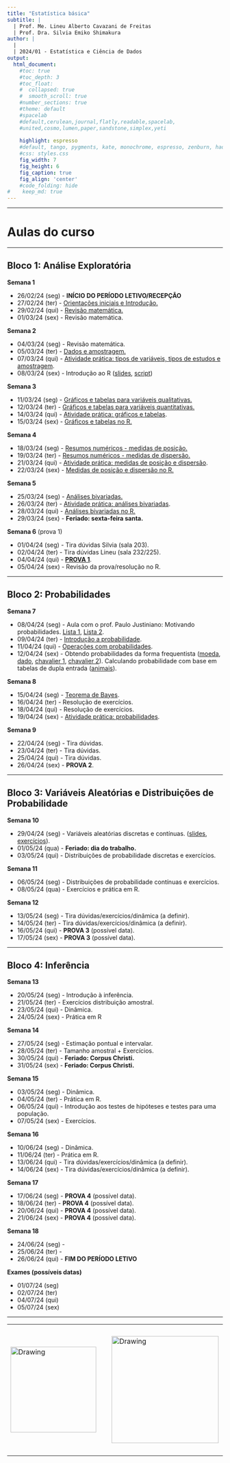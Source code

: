 ```yaml
---
title: "Estatística básica"
subtitle: |
  | Prof. Me. Lineu Alberto Cavazani de Freitas
  | Prof. Dra. Silvia Emiko Shimakura
author: |
  |
  | 2024/01 - Estatística e Ciência de Dados
output:
  html_document:                    
    #toc: true                       
    #toc_depth: 3                    
    #toc_float:                      
    #  collapsed: true
    #  smooth_scroll: true
    #number_sections: true           
    #theme: default
    #spacelab
    #default,cerulean,journal,flatly,readable,spacelab,
    #united,cosmo,lumen,paper,sandstone,simplex,yeti
    
    highlight: espresso
    #default, tango, pygments, kate, monochrome, espresso, zenburn, haddock, and textmate
    #css: styles.css                
    fig_width: 7                    
    fig_height: 6                   
    fig_caption: true               
    fig_align: 'center'
    #code_folding: hide              
#    keep_md: true
---
```


---

# Aulas do curso

---

## Bloco 1: Análise Exploratória

**Semana 1**

 - 26/02/24 (seg) - **INÍCIO DO PERÍODO LETIVO/RECEPÇÃO**
 - 27/02/24 (ter) - [Orientações iniciais e Introdução.](slides/100-introducao.pdf)
 - 29/02/24 (qui) - [Revisão matemática.](slides/000-revisao-matematica.pdf)
 - 01/03/24 (sex) - Revisão matemática.
 
**Semana 2**

 - 04/03/24 (seg) - Revisão matemática.
 - 05/03/24 (ter) - [Dados e amostragem.](slides/101-dados-e-amostragem.pdf)
 - 07/03/24 (qui) - [Atividade prática: tipos de variáveis, tipos de estudos e amostragem](praticas-aula/100-variaveis-estudos-amostragem-solucao.pdf).
 - 08/03/24 (sex) - Introdução ao R ([slides](slides/000-introducao-ao-r.pdf), [script](praticas-R/000-ambientacao-ao-R.R))
    
**Semana 3**

 - 11/03/24 (seg) - [Gráficos e tabelas para variáveis qualitativas.](slides/102-exploratoria-quali-uni-tabelas-graficos.pdf)
 - 12/03/24 (ter) - [Gráficos e tabelas para variáveis quantitativas.](slides/103-exploratoria-quant-uni-tabelas-graficos.pdf)
 - 14/03/24 (qui) - [Atividade prática: gráficos e tabelas](praticas-aula/101-tabelas-graficos-quali-quant-solucao.pdf).
 - 15/03/24 (sex) - [Gráficos e tabelas no R.](praticas-R/100-graficos-tabelas-uni.R)
    
**Semana 4**

 - 18/03/24 (seg) - [Resumos numéricos - medidas de posição.](slides/104-exploratoria-medidas-posicao.pdf)
 - 19/03/24 (ter) - [Resumos numéricos - medidas de dispersão.](slides/105-exploratoria-medidas-dispersao.pdf)
 - 21/03/24 (qui) - [Atividade prática: medidas de posição e dispersão](praticas-aula/102-medidas-posicao-dispersao-solucao.pdf).
 - 22/03/24 (sex) - [Medidas de posição e dispersão no R.](praticas-R/101-medidas-uni.R)
    
**Semana 5**

 - 25/03/24 (seg) - [Análises bivariadas.](slides/106-exploratoria-bivariada.pdf)
 - 26/03/24 (ter) - [Atividade prática: análises bivariadas](praticas-aula/103-analises-bivariadas-solucao.pdf).
 - 28/03/24 (qui) - [Análises bivariadas no R.](praticas-R/102-analises-bivariadas.R)
 - 29/03/24 (sex) - **Feriado: sexta-feira santa.**
    
**Semana 6** (prova 1)

 - 01/04/24 (seg) - Tira dúvidas Silvia (sala 203).
 - 02/04/24 (ter) - Tira dúvidas Lineu (sala 232/225).
 - 04/04/24 (qui) - [**PROVA 1**](provas/prova1-ce301.pdf).
 - 05/04/24 (sex) - Revisão da prova/resolução no R.

---

## Bloco 2: Probabilidades

**Semana 7**

 - 08/04/24 (seg) - Aula com o prof. Paulo Justiniano: Motivando probabilidades. [Lista 1](pj-preprob.pdf), [Lista 2](pj-pospro.pdf).
 - 09/04/24 (ter) - [Introdução a probabilidade](slides/200-intro-prob.pdf).
 - 11/04/24 (qui) - [Operações com probabilidades](slides/201-operacoes-com-probabilidades.pdf).
 - 12/04/24 (sex) - Obtendo probabilidades da forma frequentista ([moeda](praticas-R/201-moeda.R), [dado](praticas-R/202-dado.R), [chavalier 1](praticas-R/203-chavalier1.R), [chavalier 2](praticas-R/204-chavalier2.R)). Calculando probabilidade com base em tabelas de dupla entrada ([animais](praticas-R/205-prob-animais.R)).
    
**Semana 8**

 - 15/04/24 (seg) - [Teorema de Bayes](slides/202-teorema-de-bayes.pdf).
 - 16/04/24 (ter) - Resolução de exercícios.
 - 18/04/24 (qui) - Resolução de exercícios.
 - 19/04/24 (sex) - [Atividade prática: probabilidades](praticas-aula/200-probabilidade-solucao.pdf).
    
**Semana 9**

 - 22/04/24 (seg) - Tira dúvidas.
 - 23/04/24 (ter) - Tira dúvidas.
 - 25/04/24 (qui) - Tira dúvidas.
 - 26/04/24 (sex) - **PROVA 2**.

---

## Bloco 3: Variáveis Aleatórias e Distribuições de Probabilidade

**Semana 10**

 - 29/04/24 (seg) - Variáveis aleatórias discretas e contínuas. ([slides](slides/300-variaveis-aleatorias.pdf), [exercícios](praticas-aula/300-variaveis-aleatorias-enunciado.pdf)).
 - 01/05/24 (qua) - **Feriado: dia do trabalho.**
 - 03/05/24 (qui) - Distribuições de probabilidade discretas e exercícios.
 
**Semana 11**

 - 06/05/24 (seg) - Distribuições de probabilidade contínuas e exercícios.
 - 08/05/24 (qua) - Exercícios e prática em R.
    
**Semana 12**

 - 13/05/24 (seg) - Tira dúvidas/exercícios/dinâmica (a definir).
 - 14/05/24 (ter) - Tira dúvidas/exercícios/dinâmica (a definir).
 - 16/05/24 (qui) - **PROVA 3** (possível data).
 - 17/05/24 (sex) - **PROVA 3** (possível data).

---

## Bloco 4: Inferência

**Semana 13**

 - 20/05/24 (seg) - Introdução à inferência.
 - 21/05/24 (ter) - Exercícios distribuição amostral.
 - 23/05/24 (qui) - Dinâmica.
 - 24/05/24 (sex) - Prática em R
    
**Semana 14**

 - 27/05/24 (seg) - Estimação pontual e intervalar.
 - 28/05/24 (ter) - Tamanho amostral + Exercícios.
 - 30/05/24 (qui) - **Feriado: Corpus Christi.**
 - 31/05/24 (sex) - **Feriado: Corpus Christi.**
    
**Semana 15**

 - 03/05/24 (seg) - Dinâmica.
 - 04/05/24 (ter) - Prática em R.
 - 06/05/24 (qui) - Introdução aos testes de hipóteses e testes para uma população.
 - 07/05/24 (sex) - Exercícios.
    
**Semana 16**

 - 10/06/24 (seg) - Dinâmica. 
 - 11/06/24 (ter) - Prática em R.
 - 13/06/24 (qui) - Tira dúvidas/exercícios/dinâmica (a definir).
 - 14/06/24 (sex) - Tira dúvidas/exercícios/dinâmica (a definir).
    
**Semana 17**

 - 17/06/24 (seg) - **PROVA 4** (possível data).
 - 18/06/24 (ter) - **PROVA 4** (possível data).
 - 20/06/24 (qui) - **PROVA 4** (possível data).
 - 21/06/24 (sex) - **PROVA 4** (possível data).
    
**Semana 18**

 - 24/06/24 (seg) - 
 - 25/06/24 (ter) - 
 - 26/06/24 (qui) - **FIM DO PERÍODO LETIVO**

**Exames (possíveis datas)**

 - 01/07/24 (seg)
 - 02/07/24 (ter)
 - 04/07/24 (qui)
 - 05/07/24 (sex)

---

<center>

<table><tr>

<td> <img src="img/ufpr-transparent-600px.png" alt="Drawing" style="width: 200px;"/> </td>

<td> &nbsp; &nbsp; &nbsp; &nbsp; &nbsp; &nbsp; </td>

<td> <img src="img/dest-texto-2.png" alt="Drawing" style="width: 250px;"/> </td>

<td> &nbsp; &nbsp; &nbsp; &nbsp; &nbsp; &nbsp; </td>

<td> <img src="img/leg.png" alt="Drawing" style="width: 300px;"/> </td>

</center>


<div class="tocify-extend-page" data-unique="tocify-extend-page" style="height: 0;"></div>